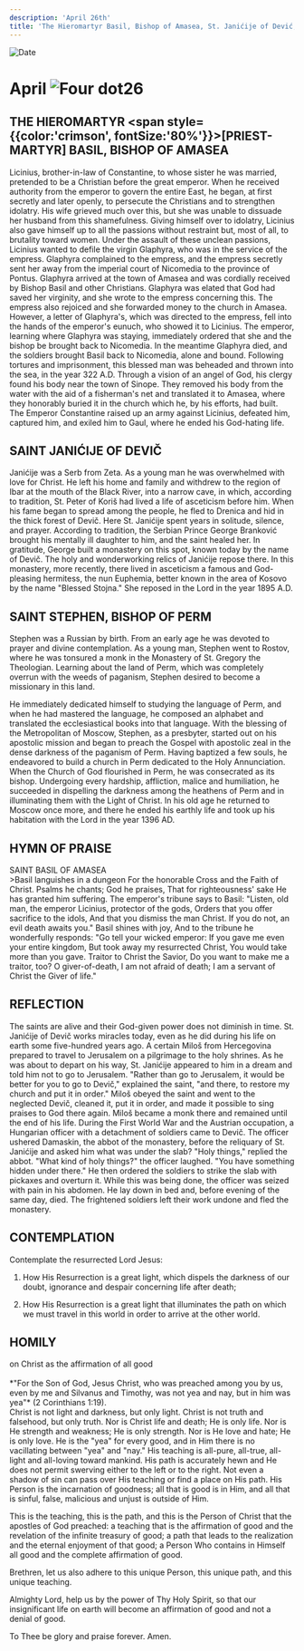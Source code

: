 ```yaml
---
description: 'April 26th'
title: 'The Hieromartyr Basil, Bishop of Amasea, St. Janićije of Dević, St Stephen, Bishop of Perm'
---
```


<RunningHead />
<Image src="/title-imprint.png" height={68} width={50} alt="Date" className="title-imprint"/>

# <div id="date">April <Image className="four-dot" src="/four-dot.png" height={15} width={15} alt="Four dot" />26</div>

## THE HIEROMARTYR <span style={{color:'crimson', fontSize:'80%'}}>[PRIEST-MARTYR]</span> BASIL, BISHOP OF AMASEA

Licinius, brother-in-law of Constantine, to whose sister he was married, pretended to be a Christian before the great emperor. When he received authority from the emperor to govern the entire East, he began, at first secretly and later openly, to persecute the Christians and to strengthen idolatry. His wife grieved much over this, but she was unable to dissuade her husband from this shamefulness. Giving himself over to idolatry, Licinius also gave himself up to all the passions without restraint but, most of all, to brutality toward women. Under the assault of these unclean passions, Licinius wanted to defile the virgin Glaphyra, who was in the service of the empress. Glaphyra complained to the empress, and the empress secretly sent her away from the imperial court of Nicomedia to the province of Pontus. Glaphyra arrived at the town of Amasea and was cordially received by Bishop Basil and other Christians. Glaphyra was elated that God had saved her virginity, and she wrote to the empress concerning this. The empress also rejoiced and she forwarded money to the church in Amasea. However, a letter of Glaphyra's, which was directed to the empress, fell into the hands of the emperor's eunuch, who showed it to Licinius. The emperor, learning where Glaphyra was staying, immediately ordered that she and the bishop be brought back to Nicomedia. In the meantime Glaphyra died, and the soldiers brought Basil back to Nicomedia, alone and bound. Following tortures and imprisonment, this blessed man was beheaded and thrown into the sea, in the year 322 A.D. Through a vision of an angel of God, his clergy found his body near the town of Sinope. They removed his body from the water with the aid of a fisherman's net and translated it to Amasea, where they honorably buried it in the church which he, by his efforts, had built. The Emperor Constantine raised up an army against Licinius, defeated him, captured him, and exiled him to Gaul, where he ended his God-hating life.

## SAINT JANIĆIJE OF DEVIČ

Janićije was a Serb from Zeta. As a young man he was overwhelmed with love for Christ. He left his home and family and withdrew to the region of Ibar at the mouth of the Black River, into a narrow cave, in which, according to tradition, St. Peter of Koriš had lived a life of asceticism before him. When his fame began to spread among the people, he fled to Drenica and hid in the thick forest of Devič. Here St. Janićije spent years in solitude, silence, and prayer. According to tradition, the Serbian Prince George Branković brought his mentally ill daughter to him, and the saint healed her. In gratitude, George built a monastery on this spot, known today by the name of Devič. The holy and wonderworking relics of Janićije repose there. In this monastery, more recently, there lived in asceticism a famous and God-pleasing hermitess, the nun Euphemia, better known in the area of Kosovo by the name "Blessed Stojna." She reposed in the Lord in the year 1895 A.D.

## SAINT STEPHEN, BISHOP OF PERM

Stephen was a Russian by birth. From an early age he was devoted to prayer and divine contemplation. As a young man, Stephen went to Rostov, where he was tonsured a monk in the Monastery of St. Gregory the Theologian. Learning about the land of Perm, which was completely overrun with the weeds of paganism, Stephen desired to become a missionary in this land.

He immediately dedicated himself to studying the language of Perm, and when he had mastered the language, he composed an alphabet and translated the ecclesiastical books into that language. With the blessing of the Metropolitan of Moscow, Stephen, as a presbyter, started out on his apostolic mission and began to preach the Gospel with apostolic zeal in the dense darkness of the paganism of Perm. Having baptized a few souls, he endeavored to build a church in Perm dedicated to the Holy Annunciation. When the Church of God flourished in Perm, he was consecrated as its bishop. Undergoing every hardship, affliction, malice and humiliation, he succeeded in dispelling the darkness among the heathens of Perm and in illuminating them with the Light of Christ. In his old age he returned to Moscow once more, and there he ended his earthly life and took up his habitation with the Lord in the year 1396 AD.


## HYMN OF PRAISE
<div style={{textAlign:'center', color:'crimson', fontWeight:'bold'}}>
SAINT BASIL OF AMASEA
</div>
>Basil languishes in a dungeon  
For the honorable Cross and the Faith of Christ.  
Psalms he chants; God he praises,  
That for righteousness' sake He has granted him suffering.  
The emperor's tribune says to Basil:  
"Listen, old man, the emperor Licinius, protector of the gods,  
Orders that you offer sacrifice to the idols,  
And that you dismiss the man Christ.  
If you do not, an evil death awaits you."  
Basil shines with joy,  
And to the tribune he wonderfully responds:  
"Go tell your wicked emperor:  
If you gave me even your entire kingdom,  
But took away my resurrected Christ,  
You would take more than you gave.  
Traitor to Christ the Savior,  
Do you want to make me a traitor, too?  
O giver-of-death, I am not afraid of death;  
I am a servant of Christ the Giver of life."  


## REFLECTION

The saints are alive and their God-given power does not diminish in time. St. Janićije of Devič works miracles today, even as he did during his life on earth some five-hundred years ago. A certain Miloš from Hercegovina prepared to travel to Jerusalem on a pilgrimage to the holy shrines. As he was about to depart on his way, St. Janićije appeared to him in a dream and told him not to go to Jerusalem. "Rather than go to Jerusalem, it would be better for you to go to Devič," explained the saint, "and there, to restore my church and put it in order." Miloš obeyed the saint and went to the neglected Devič, cleaned it, put it in order, and made it possible to sing praises to God there again. Miloš became a monk there and remained until the end of his life. During the First World War and the Austrian occupation, a Hungarian officer with a detachment of soldiers came to Devič. The officer ushered Damaskin, the abbot of the monastery, before the reliquary of St. Janićije and asked him what was under the slab? "Holy things," replied the abbot. "What kind of holy things?" the officer laughed. "You have something hidden under there." He then ordered the soldiers to strike the slab with pickaxes and overturn it. While this was being done, the officer was seized with pain in his abdomen. He lay down in bed and, before evening of the same day, died. The frightened soldiers left their work undone and fled the monastery.


## CONTEMPLATION

Contemplate the resurrected Lord Jesus:

1. How His Resurrection is a great light, which dispels the darkness of our doubt, ignorance and despair concerning life after death;

2. How His Resurrection is a great light that illuminates the path on which we must travel in this world in order to arrive at the other world.


## HOMILY
<div style={{textAlign:'center', color:'crimson', fontWeight:'bold'}}>
on Christ as the affirmation of all good
</div><br />
<div style={{textAlign:'right'}}>
*"For the Son of God, Jesus Christ, who was preached among you by us, even by me and Silvanus and Timothy, was not yea and nay, but in him was yea"* (2 Corinthians 1:19).
</div>
Christ is not light and darkness, but only light. Christ is not truth and falsehood, but only truth. Nor is Christ life and death; He is only life. Nor is He strength and weakness; He is only strength. Nor is He love and hate; He is only love. He is the "yea" for every good, and in Him there is no vacillating between "yea" and "nay." His teaching is all-pure, all-true, all-light and all-loving toward mankind. His path is accurately hewn and He does not permit swerving either to the left or to the right. Not even a shadow of sin can pass over His teaching or find a place on His path. His Person is the incarnation of goodness; all that is good is in Him, and all that is sinful, false, malicious and unjust is outside of Him.

This is the teaching, this is the path, and this is the Person of Christ that the apostles of God preached: a teaching that is the affirmation of good and the revelation of the infinite treasury of good; a path that leads to the realization and the eternal enjoyment of that good; a Person Who contains in Himself all good and the complete affirmation of good.

Brethren, let us also adhere to this unique Person, this unique path, and this unique teaching.

Almighty Lord, help us by the power of Thy Holy Spirit, so that our insignificant life on earth will become an affirmation of good and not a denial of good.

To Thee be glory and praise forever. Amen.